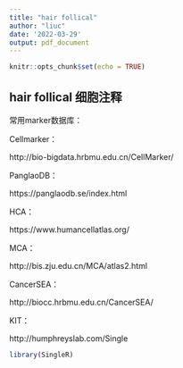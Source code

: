 ```yaml
---
title: "hair follical"
author: "liuc"
date: '2022-03-29'
output: pdf_document
---
```


```r
knitr::opts_chunk$set(echo = TRUE)
```

## hair follical 细胞注释

常用marker数据库：

Cellmarker：

http://bio-bigdata.hrbmu.edu.cn/CellMarker/

PanglaoDB：

https://panglaodb.se/index.html

HCA：

https://www.humancellatlas.org/

MCA：

http://bis.zju.edu.cn/MCA/atlas2.html

CancerSEA：

http://biocc.hrbmu.edu.cn/CancerSEA/

KIT：

http://humphreyslab.com/Single



```r
library(SingleR)



```





